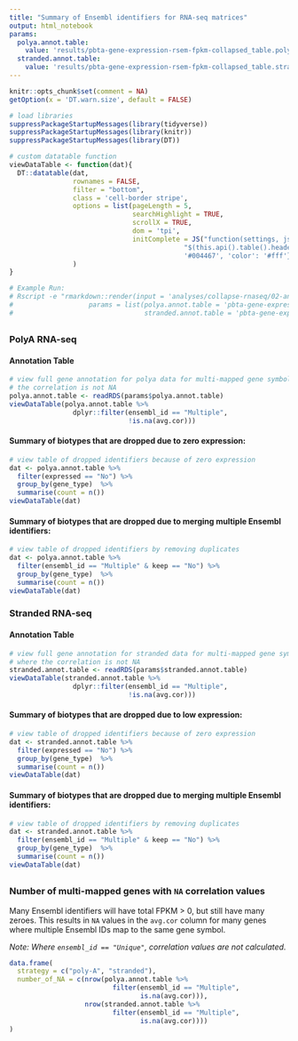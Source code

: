 ```yaml
---
title: "Summary of Ensembl identifiers for RNA-seq matrices"
output: html_notebook
params: 
  polya.annot.table: 
    value: 'results/pbta-gene-expression-rsem-fpkm-collapsed_table.polya.rds'
  stranded.annot.table:
    value: 'results/pbta-gene-expression-rsem-fpkm-collapsed_table.stranded.rds'
---
```


```r
knitr::opts_chunk$set(comment = NA)
getOption(x = 'DT.warn.size', default = FALSE)
```

```r
# load libraries
suppressPackageStartupMessages(library(tidyverse))
suppressPackageStartupMessages(library(knitr))
suppressPackageStartupMessages(library(DT))
```

```r
# custom datatable function
viewDataTable <- function(dat){
  DT::datatable(dat,
                rownames = FALSE,
                filter = "bottom",
                class = 'cell-border stripe',
                options = list(pageLength = 5,
                               searchHighlight = TRUE,
                               scrollX = TRUE,
                               dom = 'tpi',
                               initComplete = JS("function(settings, json) {",
                                            "$(this.api().table().header()).css({'background-color':
                                            '#004467', 'color': '#fff'});","}"))
                )
}
```

```r
# Example Run:
# Rscript -e "rmarkdown::render(input = 'analyses/collapse-rnaseq/02-analyze-drops.Rmd',
#                   params = list(polya.annot.table = 'pbta-gene-expression-rsem-fpkm-collapsed_table.polya.rds',
#                                 stranded.annot.table = 'pbta-gene-expression-rsem-fpkm-collapsed_table.stranded.rds'), clean = TRUE)"
```

## {.tabset .tabset-fade}

### PolyA RNA-seq
#### Annotation Table

```r
# view full gene annotation for polya data for multi-mapped gene symbols where
# the correlation is not NA
polya.annot.table <- readRDS(params$polya.annot.table)
viewDataTable(polya.annot.table %>% 
                dplyr::filter(ensembl_id == "Multiple",
                              !is.na(avg.cor)))
```

#### Summary of biotypes that are dropped due to zero expression:

```r
# view table of dropped identifiers because of zero expression
dat <- polya.annot.table %>% 
  filter(expressed == "No") %>%
  group_by(gene_type)  %>%
  summarise(count = n()) 
viewDataTable(dat)
```

#### Summary of biotypes that are dropped due to merging multiple Ensembl identifiers:

```r
# view table of dropped identifiers by removing duplicates
dat <- polya.annot.table %>% 
  filter(ensembl_id == "Multiple" & keep == "No") %>%
  group_by(gene_type)  %>%
  summarise(count = n()) 
viewDataTable(dat)
```

### Stranded RNA-seq 
#### Annotation Table

```r
# view full gene annotation for stranded data for multi-mapped gene symbols
# where the correlation is not NA
stranded.annot.table <- readRDS(params$stranded.annot.table)
viewDataTable(stranded.annot.table %>% 
                dplyr::filter(ensembl_id == "Multiple",
                              !is.na(avg.cor)))
```

#### Summary of biotypes that are dropped due to low expression:

```r
# view table of dropped identifiers because of zero expression
dat <- stranded.annot.table %>% 
  filter(expressed == "No") %>%
  group_by(gene_type)  %>%
  summarise(count = n()) 
viewDataTable(dat)
```

#### Summary of biotypes that are dropped due to merging multiple Ensembl identifiers:

```r
# view table of dropped identifiers by removing duplicates
dat <- stranded.annot.table %>% 
  filter(ensembl_id == "Multiple" & keep == "No") %>%
  group_by(gene_type)  %>%
  summarise(count = n()) 
viewDataTable(dat)
```

##

### Number of multi-mapped genes with `NA` correlation values

Many Ensembl identifiers will have total FPKM > 0, but still have many zeroes.
This results in `NA` values in the `avg.cor` column for many genes where 
multiple Ensembl IDs map to the same gene symbol.

_Note: Where `ensembl_id == "Unique"`, correlation values are not calculated._

```r
data.frame(
  strategy = c("poly-A", "stranded"),
  number_of_NA = c(nrow(polya.annot.table %>% 
                          filter(ensembl_id == "Multiple",
                                 is.na(avg.cor))),
                   nrow(stranded.annot.table %>% 
                          filter(ensembl_id == "Multiple",
                                 is.na(avg.cor))))
)
```

